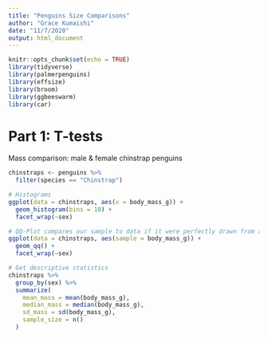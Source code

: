 ```yaml
---
title: "Penguins Size Comparisons"
author: "Grace Kumaishi"
date: "11/7/2020"
output: html_document
---
```


```r
knitr::opts_chunk$set(echo = TRUE)
library(tidyverse)
library(palmerpenguins)
library(effsize)
library(broom)
library(ggbeeswarm)
library(car)
```

# Part 1: T-tests

Mass comparison: male & female chinstrap penguins

```r
chinstraps <- penguins %>% 
  filter(species == "Chinstrap")

# Histograms
ggplot(data = chinstraps, aes(x = body_mass_g)) +
  geom_histogram(bins = 10) +
  facet_wrap(~sex)

# QQ-Plot compares our sample to data if it were perfectly drawn from a normal dist, the closer to linear our QQ plot gets, the closer it is to normal distribution
ggplot(data = chinstraps, aes(sample = body_mass_g)) +
  geom_qq() +
  facet_wrap(~sex)

# Get descriptive statistics
chinstraps %>% 
  group_by(sex) %>% 
  summarize(
    mean_mass = mean(body_mass_g),
    median_mass = median(body_mass_g),
    sd_mass = sd(body_mass_g),
    sample_size = n()
  )
```




